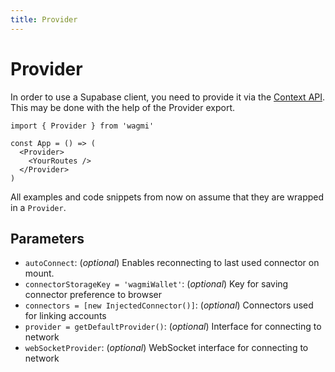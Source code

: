 ```yaml
---
title: Provider
---
```


# Provider

In order to use a Supabase client, you need to provide it via the [Context API](https://reactjs.org/docs/context.html). This may be done with the help of the Provider export.

```tsx
import { Provider } from 'wagmi'

const App = () => (
  <Provider>
    <YourRoutes />
  </Provider>
)
```

All examples and code snippets from now on assume that they are wrapped in a `Provider`.

## Parameters

- `autoConnect`: (_optional_) Enables reconnecting to last used connector on mount.
- `connectorStorageKey = 'wagmiWallet'`: (_optional_) Key for saving connector preference to browser
- `connectors = [new InjectedConnector()]`: (_optional_) Connectors used for linking accounts
- `provider = getDefaultProvider()`: (_optional_) Interface for connecting to network
- `webSocketProvider`: (_optional_) WebSocket interface for connecting to network

